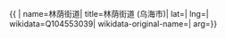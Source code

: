 {{ {{{1|PRC admin/showdata}}}|
name=林荫街道|
title=林荫街道 (乌海市)|
lat=|
lng=|
wikidata=Q104553039|
wikidata-original-name=|
arg={{{arg|}}}}}